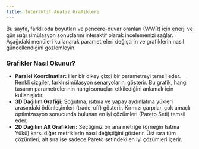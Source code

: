 ```yaml
---
title: İnteraktif Analiz Grafikleri
---
```



Bu sayfa, farklı oda boyutları ve pencere-duvar oranları (WWR) için enerji ve gün ışığı simülasyon sonuçlarını interaktif olarak incelemenizi sağlar. Aşağıdaki menüleri kullanarak parametreleri değiştirin ve grafiklerin nasıl güncellendiğini gözlemleyin.

<InteractivePlots />

### Grafikler Nasıl Okunur?

* **Paralel Koordinatlar:** Her bir dikey çizgi bir parametreyi temsil eder. Renkli çizgiler, farklı simülasyon senaryolarını gösterir. Bu grafik, hangi tasarım parametrelerinin hangi sonuçları etkilediğini anlamak için kullanışlıdır.
* **3D Dağılım Grafiği:** Soğutma, ısıtma ve yapay aydınlatma yükleri arasındaki ödünleşimleri (trade-off) gösterir. Kırmızı çarpılar, çok amaçlı optimizasyon sonucunda bulunan en iyi çözümleri (Pareto Seti) temsil eder.
* **2D Dağılım Alt Grafikleri:** Seçtiğiniz bir ana metriğe (örneğin Isıtma Yükü) karşı diğer metriklerin nasıl değiştiğini gösterir. Üst sıra tüm çözümleri, alt sıra ise sadece Pareto setindeki en iyi çözümleri içerir.